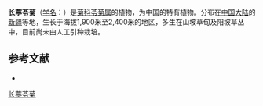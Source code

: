 {{Speciesbox
| name = 长葶苓菊
| status = 
| status_system = 
| image =
| genus = Jurinea
| species = scapiformis
| authority = Shih
}}

'''长葶苓菊'''（[[学名|学名]]：{{lang|la|''Jurinea scapiformis''}}）是[[菊科|菊科]][[苓菊属|苓菊属]]的植物，为中国的特有植物。分布在[[中国大陆|中国大陆]]的[[新疆|新疆]]等地，生长于海拔1,900米至2,400米的地区，多生在山坡草甸及阳坡草丛中，目前尚未由人工引种栽培。

== 参考文献 ==
<div class="references-small">
* {{cite web| url =http://www.bioinfo.cn/db05/KmzwSpecies.php?action=view&id=4939| title =长葶苓菊| work =《中国高等植物数据库全库》| publisher =中国科学院微生物研究所| author =昆明植物研究所| accessdate =2009-02-25| deadurl =yes| archiveurl =https://web.archive.org/web/20160305021704/http://www.bioinfo.cn/db05/KmzwSpecies.php?action=view&id=4939| archivedate =2016-03-05}}
</div>
{{Taxonbar|from=Q15231536}}

[[Category:苓菊属|长葶苓菊]]


{{植物小作品}}